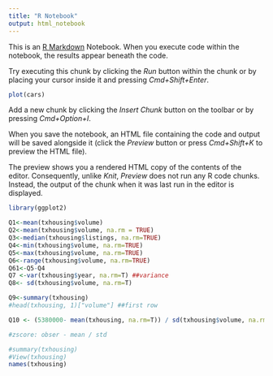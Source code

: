 ```yaml
---
title: "R Notebook"
output: html_notebook
---
```


This is an [R Markdown](http://rmarkdown.rstudio.com) Notebook. When you execute code within the notebook, the results appear beneath the code. 

Try executing this chunk by clicking the *Run* button within the chunk or by placing your cursor inside it and pressing *Cmd+Shift+Enter*. 

```r
plot(cars)
```

Add a new chunk by clicking the *Insert Chunk* button on the toolbar or by pressing *Cmd+Option+I*.

When you save the notebook, an HTML file containing the code and output will be saved alongside it (click the *Preview* button or press *Cmd+Shift+K* to preview the HTML file). 

The preview shows you a rendered HTML copy of the contents of the editor. Consequently, unlike *Knit*, *Preview* does not run any R code chunks. Instead, the output of the chunk when it was last run in the editor is displayed.

```r
library(ggplot2)
```


```r
Q1<-mean(txhousing$volume)
Q2<-mean(txhousing$volume, na.rm = TRUE)
Q3<-median(txhousing$listings, na.rm=TRUE)
Q4<-min(txhousing$volume, na.rm=TRUE)
Q5<-max(txhousing$volume, na.rm=TRUE)
Q6<-range(txhousing$volume, na.rm=TRUE)
Q61<-Q5-Q4
Q7 <-var(txhousing$year, na.rm=T) ##variance
Q8<- sd(txhousing$volume, na.rm=T)

Q9<-summary(txhousing)
#head(txhousing, 1)["volume"] ##first row

Q10 <- (5380000- mean(txhousing, na.rm=T)) / sd(txhousing$volume, na.rm=T)

#zscore: obser - mean / std


```


```r
#summary(txhousing)
#View(txhousing)
names(txhousing)
```

